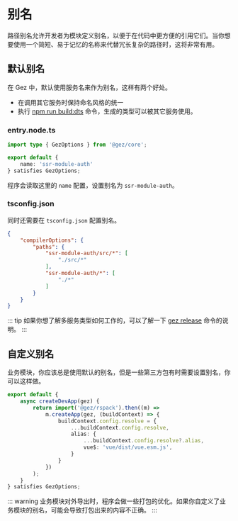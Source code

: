 # 别名
路径别名允许开发者为模块定义别名，以便于在代码中更方便的引用它们。当你想要使用一个简短、易于记忆的名称来代替冗长复杂的路径时，这将非常有用。

## 默认别名
在 Gez 中，默认使用服务名来作为别名，这样有两个好处。
- 在调用其它服务时保持命名风格的统一
- 执行 [npm run build:dts](./command.mdx) 命令，生成的类型可以被其它服务使用。

### entry.node.ts

```ts
import type { GezOptions } from '@gez/core';

export default {
    name: 'ssr-module-auth'
} satisfies GezOptions;

```

程序会读取这里的 `name` 配置，设置别名为 `ssr-module-auth`。

### tsconfig.json
同时还需要在 `tsconfig.json` 配置别名。
```json
{
    "compilerOptions": {
        "paths": {
            "ssr-module-auth/src/*": [
                "./src/*"
            ],
            "ssr-module-auth/*": [
                "./*"
            ]
        }
    }
}
```
::: tip
如果你想了解多服务类型如何工作的，可以了解一下 [gez release](./command.mdx#gez-release) 命令的说明。
:::

## 自定义别名
业务模块，你应该总是使用默认的别名，但是一些第三方包有时需要设置别名，你可以这样做。
```ts
export default {
    async createDevApp(gez) {
        return import('@gez/rspack').then((m) =>
            m.createApp(gez, (buildContext) => {
                buildContext.config.resolve = {
                    ...buildContext.config.resolve,
                    alias: {
                        ...buildContext.config.resolve?.alias,
                        vue$: 'vue/dist/vue.esm.js',
                    }
                }
            })
        );
    }
} satisfies GezOptions;
```
::: warning
业务模块对外导出时，程序会做一些打包的优化。如果你自定义了业务模块的别名，可能会导致打包出来的内容不正确。
:::
